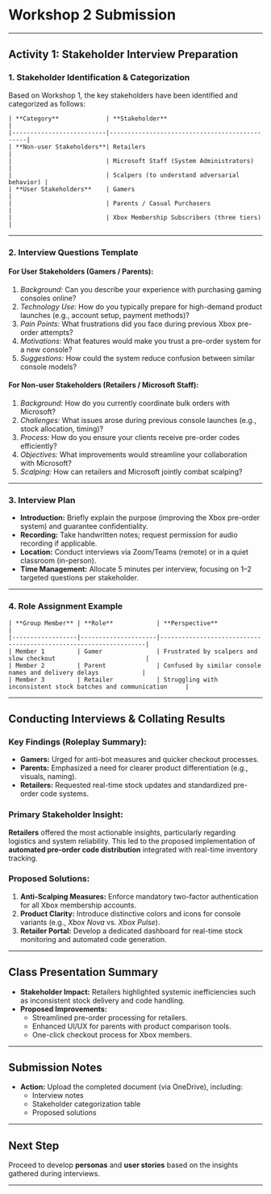 # **Workshop 2 Submission**

---

## **Activity 1: Stakeholder Interview Preparation**

### **1. Stakeholder Identification & Categorization**

Based on Workshop 1, the key stakeholders have been identified and categorized as follows:

```text
| **Category**             | **Stakeholder**                              |
|--------------------------|-----------------------------------------------|
| **Non-user Stakeholders**| Retailers                                     |
|                          | Microsoft Staff (System Administrators)       |
|                          | Scalpers (to understand adversarial behavior) |
| **User Stakeholders**    | Gamers                                        |
|                          | Parents / Casual Purchasers                   |
|                          | Xbox Membership Subscribers (three tiers)     |
```
---

### **2. Interview Questions Template**

#### **For User Stakeholders (Gamers / Parents):**
1. *Background:* Can you describe your experience with purchasing gaming consoles online?
2. *Technology Use:* How do you typically prepare for high-demand product launches (e.g., account setup, payment methods)?
3. *Pain Points:* What frustrations did you face during previous Xbox pre-order attempts?
4. *Motivations:* What features would make you trust a pre-order system for a new console?
5. *Suggestions:* How could the system reduce confusion between similar console models?

#### **For Non-user Stakeholders (Retailers / Microsoft Staff):**
1. *Background:* How do you currently coordinate bulk orders with Microsoft?
2. *Challenges:* What issues arose during previous console launches (e.g., stock allocation, timing)?
3. *Process:* How do you ensure your clients receive pre-order codes efficiently?
4. *Objectives:* What improvements would streamline your collaboration with Microsoft?
5. *Scalping:* How can retailers and Microsoft jointly combat scalping?

---

### **3. Interview Plan**

- **Introduction:** Briefly explain the purpose (improving the Xbox pre-order system) and guarantee confidentiality.
- **Recording:** Take handwritten notes; request permission for audio recording if applicable.
- **Location:** Conduct interviews via Zoom/Teams (remote) or in a quiet classroom (in-person).
- **Time Management:** Allocate 5 minutes per interview, focusing on 1–2 targeted questions per stakeholder.

---

### **4. Role Assignment Example**

```Text
| **Group Member** | **Role**            | **Perspective**                                                  |
|------------------|---------------------|------------------------------------------------------------------|
| Member 1         | Gamer               | Frustrated by scalpers and slow checkout                         |
| Member 2         | Parent              | Confused by similar console names and delivery delays            |
| Member 3         | Retailer            | Struggling with inconsistent stock batches and communication     |
```
---

## **Conducting Interviews & Collating Results**

### **Key Findings (Roleplay Summary):**
- **Gamers:** Urged for anti-bot measures and quicker checkout processes.
- **Parents:** Emphasized a need for clearer product differentiation (e.g., visuals, naming).
- **Retailers:** Requested real-time stock updates and standardized pre-order code systems.

### **Primary Stakeholder Insight:**
**Retailers** offered the most actionable insights, particularly regarding logistics and system reliability. This led to the proposed implementation of **automated pre-order code distribution** integrated with real-time inventory tracking.

### **Proposed Solutions:**
1. **Anti-Scalping Measures:** Enforce mandatory two-factor authentication for all Xbox membership accounts.
2. **Product Clarity:** Introduce distinctive colors and icons for console variants (e.g., *Xbox Nova* vs. *Xbox Pulse*).
3. **Retailer Portal:** Develop a dedicated dashboard for real-time stock monitoring and automated code generation.

---

## **Class Presentation Summary**

- **Stakeholder Impact:** Retailers highlighted systemic inefficiencies such as inconsistent stock delivery and code handling.
- **Proposed Improvements:**
  - Streamlined pre-order processing for retailers.
  - Enhanced UI/UX for parents with product comparison tools.
  - One-click checkout process for Xbox members.

---

## **Submission Notes**

- **Action:** Upload the completed document (via OneDrive), including:
  - Interview notes
  - Stakeholder categorization table
  - Proposed solutions

---

## **Next Step**

Proceed to develop **personas** and **user stories** based on the insights gathered during interviews.

---